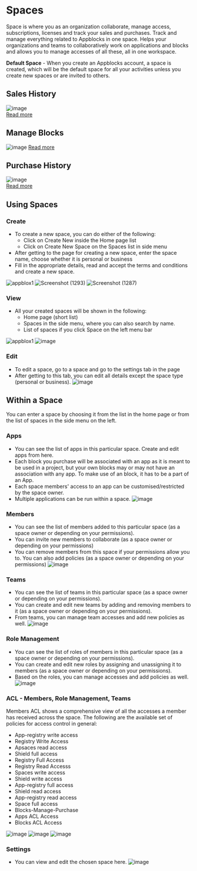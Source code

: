 # Spaces

Space is where you as an organization collaborate, manage access, subscriptions, licenses and track your sales and purchases. Track and manage everything related to Appblocks in one space. Helps your organizations and teams to collaboratively work on applications and blocks and allows you to manage accesses of all these, all in one workspace.

**Default Space** - When you create an Appblocks account, a space is created, which will be the default space for all your activities unless you create new spaces or are invited to others.

## Sales History  
![image](https://user-images.githubusercontent.com/33730398/218027212-4af0b9b5-b310-440e-887d-47ee270a416c.png)  
[Read more](https://docs.appblocks.com/docs/Sales%20and%20Purchases/Tracking%20your%20Sales%20and%20Orders#sales-history)  
## Manage Blocks
![image](https://user-images.githubusercontent.com/33730398/218026752-88d59e04-20c5-46b0-8ea7-fd49d8a9df85.png)
[Read more](https://docs.appblocks.com/docs/Sales%20and%20Purchases/Tracking%20your%20Sales%20and%20Orders#manage-blocks)  
## Purchase History  
![image](https://user-images.githubusercontent.com/33730398/218027463-764fd4f2-4b99-4b2e-8d7a-55cc8b1c9e31.png)  
[Read more](https://docs.appblocks.com/docs/Sales%20and%20Purchases/Tracking%20your%20Sales%20and%20Orders#purchase-history)  
## Using Spaces
### Create
* To create a new space, you can do either of the following:
    * Click on Create New inside the Home page list
    * Click on Create New Space on the Spaces list in side menu
* After getting to the page for creating a new space, enter the space name, choose whether it is personal or business
* Fill in the appropriate details, read and accept the terms and conditions and create a new space.

 ![appblox1](https://user-images.githubusercontent.com/97872852/203815423-ab340f16-f85d-454a-9d16-aec76055d569.png)
![Screenshot (1293)](https://user-images.githubusercontent.com/97872852/203817026-726c1e40-b25c-4f7b-a354-8067275ca9fb.png)
![Screenshot (1287)](https://user-images.githubusercontent.com/97872852/203817110-6dfde0c1-cd70-456f-9f64-f3085f8afad0.png)

### View
* All your created spaces will be shown in the following:
    * Home page (short list)
    * Spaces in the side menu, where you can also search by name.
    * List of spaces if you click Space on the left menu bar

![appblox1](https://user-images.githubusercontent.com/97872852/203819120-ba567b84-d94d-4a7d-9e4b-c54b4a8911fc.png)
![image](https://user-images.githubusercontent.com/33730398/217849349-ff497bee-e8f8-4def-a295-17198a61fbea.png)

### Edit
* To edit a space, go to a space and go to the settings tab in the page
* After getting to this tab, you can edit all details except the space type (personal or business).
![image](https://user-images.githubusercontent.com/33730398/217850797-8353f1d0-eb12-434c-873f-785295b1abe1.png)


<!-- ### Delete
* For now, Spaces deletion is not supported -->

## Within a Space
You can enter a space by choosing it from the list in the home page or from the list of spaces in the side menu on the left.

### Apps
* You can see the list of apps in this particular space. Create and edit apps from here.
* Each block you purchase will be associated with an app as it is meant to be used in a project, but your own blocks may or may not have an association with any app. To make use of an block, it has to be a part of an App.
* Each space members' access to an app can be customised/restricted by the space owner.
* Multiple applications can be run within a space.
![image](https://user-images.githubusercontent.com/33730398/218028572-159741c0-7d75-47f0-b48c-83ba0f02815f.png)

### Members
* You can see the list of members added to this particular space (as a space owner or depending on your permissions). 
* You can invite new members to collaborate (as a space owner or depending on your permissions)
* You can remove members from this space if your permissions allow you to. You can also add policies (as a space owner or depending on your permissions)
![image](https://user-images.githubusercontent.com/33730398/218029045-be34fb44-9641-4365-87f1-c8adbccacd13.png)

### Teams
* You can see the list of teams in this particular space (as a space owner or depending on your permissions). 
* You can create and edit new teams by adding and removing members to it (as a space owner or depending on your permissions).
* From teams, you can manage team accesses and add new policies as well.
![image](https://user-images.githubusercontent.com/33730398/218075767-95eeee1b-cf07-49b2-8538-07db66eec6eb.png)


### Role Management
* You can see the list of roles of members in this particular space (as a space owner or depending on your permissions).
* You can create and edit new roles by assigning and unassigning it to members (as a space owner or depending on your permissions).
* Based on the roles, you can manage accesses and add policies as well.
![image](https://user-images.githubusercontent.com/33730398/218075877-7dc0ae2f-01cf-4548-94e1-75afeaaa4b93.png)


### ACL - Members, Role Management, Teams
Members ACL shows a comprehensive view of all the accesses a member has received across the space. The following are the available set of policies for access control in general:
* App-registry write access
* Registry Write Access
* Apsaces read access
* Shield full access
* Registry Full Access
* Registry Read Accesss
* Spaces write access
* Shield write access
* App-registry full access
* Shield read access
* App-registry read access
* Space full access
* Blocks-Manage-Purchase
* Apps ACL Access
* Blocks ACL Access

![image](https://user-images.githubusercontent.com/33730398/218034862-77a2f0cb-de58-437c-9dce-9ea53a9c3eb9.png)
![image](https://user-images.githubusercontent.com/33730398/218077823-274e38a8-e10a-43ec-a8a3-bf680ab631f7.png)
![image](https://user-images.githubusercontent.com/33730398/218077988-db118f33-f4a2-4f06-8eb7-0223d69ab50b.png)

### Settings
* You can view and edit the chosen space here.
![image](https://user-images.githubusercontent.com/33730398/218076047-88146b80-9b82-4917-ba88-fdc5f668b3bb.png)


